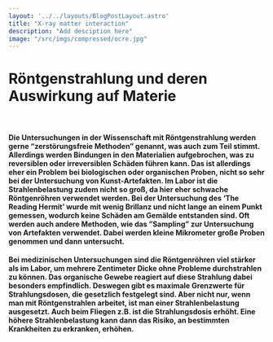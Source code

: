 ```yaml
---
layout: '../../layouts/BlogPostLayout.astro'
title: "X-ray matter interaction"
description: "Add desciption here"
image: "/src/imgs/compressed/ocre.jpg"
---
```


# Röntgenstrahlung und deren Auswirkung auf Materie

<YouTube url="https://www.youtube-nocookie.com/embed/kE6x5XaJpfQ?si=PsBisPCRd__m-USw"/>

&nbsp;

#### Die Untersuchungen in der Wissenschaft mit Röntgenstrahlung werden gerne “zerstörungsfreie Methoden” genannt, was auch zum Teil stimmt. Allerdings werden Bindungen in den Materialien aufgebrochen, was zu reversiblen oder irreversiblen Schäden führen kann. Das ist allerdings eher ein Problem bei biologischen oder organischen Proben, nicht so sehr bei der Untersuchung von Kunst-Artefakten. Im Labor ist die Strahlenbelastung zudem nicht so groß, da hier eher schwache Röntgenröhren verwendet werden. Bei der Untersuchung des ‘The Reading Hermit’ wurde mit wenig Brillanz und nicht lange an einem Punkt gemessen, wodurch keine Schäden am Gemälde entstanden sind. Oft werden auch andere Methoden, wie das ”Sampling” zur Untersuchung von Artefakten verwendet. Dabei werden kleine Mikrometer große Proben genommen und dann untersucht. 

#### Bei medizinischen Untersuchungen sind die  Röntgenröhren viel stärker als im Labor, um mehrere Zentimeter Dicke ohne Probleme durchstrahlen zu können. Das organische Gewebe reagiert auf diese Strahlung dabei besonders empfindlich. Deswegen gibt es maximale Grenzwerte für Strahlungsdosen, die gesetzlich festgelegt sind. Aber nicht nur, wenn man mit Röntgenstrahlen arbeitet, ist man einer Strahlenbelastung ausgesetzt. Auch beim Fliegen z.B. ist die Strahlungsdosis erhöht. Eine höhere Strahlenbelastung kann dann das Risiko, an bestimmten Krankheiten zu erkranken, erhöhen. 

<Figure url="" text="test caption" />

